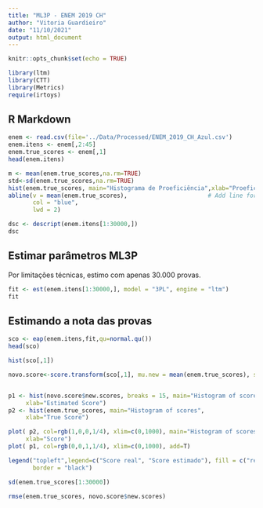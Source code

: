 ```yaml
---
title: "ML3P - ENEM 2019 CH"
author: "Vitoria Guardieiro"
date: "11/10/2021"
output: html_document
---
```


```r
knitr::opts_chunk$set(echo = TRUE)

library(ltm)
library(CTT)
library(Metrics)
require(irtoys)
```

## R Markdown

```r
enem <- read.csv(file='../Data/Processed/ENEM_2019_CH_Azul.csv')
enem.itens <- enem[,2:45]
enem.true_scores <- enem[,1]
head(enem.itens)
```
```r
m <- mean(enem.true_scores,na.rm=TRUE)
std<-sd(enem.true_scores,na.rm=TRUE)
hist(enem.true_scores, main="Histograma de Proeficiência",xlab="Proeficiência",plot = TRUE, freq = F)  
abline(v = mean(enem.true_scores),                       # Add line for mean
       col = "blue",
       lwd = 2)
```



```r
dsc <- descript(enem.itens[1:30000,])
dsc
```

## Estimar parâmetros ML3P

Por limitações técnicas, estimo com apenas $30.000$ provas.

```r
fit <- est(enem.itens[1:30000,], model = "3PL", engine = "ltm")
fit
```

## Estimando a nota das provas

```r
sco <- eap(enem.itens,fit,qu=normal.qu())
head(sco)
```

```r
hist(sco[,1])
```

```r
novo.score<-score.transform(sco[,1], mu.new = mean(enem.true_scores), sd.new = sd(enem.true_scores), normalize = FALSE)


p1 <- hist(novo.score$new.scores, breaks = 15, main="Histogram of scores", 
     xlab="Estimated Score")
p2 <- hist(enem.true_scores, main="Histogram of scores", 
     xlab="True Score")

plot( p2, col=rgb(1,0,0,1/4), xlim=c(0,1000), main="Histogram of scores", 
     xlab="Score")
plot( p1, col=rgb(0,0,1,1/4), xlim=c(0,1000), add=T)

legend("topleft",legend=c("Score real", "Score estimado"), fill = c("red", "blue"), 
       border = "black")
```
```r
sd(enem.true_scores[1:30000])
```


```r
rmse(enem.true_scores, novo.score$new.scores)
```

